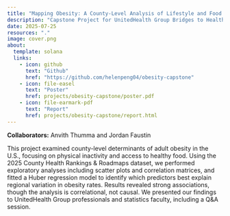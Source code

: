 ```yaml
---
title: "Mapping Obesity: A County-Level Analysis of Lifestyle and Food Environment Factors"
description: "Capstone Project for UnitedHealth Group Bridges to Healthcare Technology Summer Program"
date: 2025-07-25
resources: "."
image: cover.png
about: 
  template: solana
  links:
    - icon: github
      text: "Github"
      href: "https://github.com/helenpeng04/obesity-capstone"
    - icon: file-easel
      text: "Poster"
      href: projects/obesity-capstone/poster.pdf
    - icon: file-earmark-pdf
      text: "Report"
      href: projects/obesity-capstone/report.html
---
```


**Collaborators:** Anvith Thumma and Jordan Faustin

This project examined county-level determinants of adult obesity in the U.S., focusing on physical inactivity and access to healthy food. Using the 2025 County Health Rankings & Roadmaps dataset, we performed exploratory analyses including scatter plots and correlation matrices, and fitted a Huber regression model to identify which predictors best explain regional variation in obesity rates. Results revealed strong associations, though the analysis is correlational, not causal. We presented our findings to UnitedHealth Group professionals and statistics faculty, including a Q&A session.
